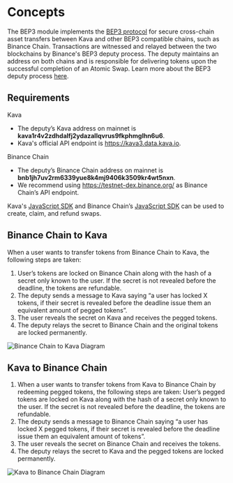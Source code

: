 # Concepts

The BEP3 module implements the [BEP3 protocol](https://github.com/binance-chain/BEPs/blob/master/BEP3.md) for secure cross-chain asset transfers between Kava and other BEP3 compatible chains, such as Binance Chain. Transactions are witnessed and relayed between the two blockchains by Binance's BEP3 deputy process. The deputy maintains an address on both chains and is responsible for delivering tokens upon the successful completion of an Atomic Swap. Learn more about the BEP3 deputy process [here](https://github.com/binance-chain/bep3-deputy).

## Requirements

Kava

- The deputy’s Kava address on mainnet is **kava1r4v2zdhdalfj2ydazallqvrus9fkphmglhn6u6**.
- Kava's official API endpoint is https://kava3.data.kava.io.

Binance Chain

- The deputy’s Binance Chain address on mainnet is **bnb1jh7uv2rm6339yue8k4mj9406k3509kr4wt5nxn**.
- We recommend using https://testnet-dex.binance.org/ as Binance Chain’s API endpoint.

Kava's [JavaScript SDK](https://github.com/Kava-Labs/javascript-sdk) and Binance Chain’s [JavaScript SDK](https://github.com/binance-chain/javascript-sdk) can be used to create, claim, and refund swaps.

## Binance Chain to Kava

When a user wants to transfer tokens from Binance Chain to Kava, the following steps are taken:

1. User’s tokens are locked on Binance Chain along with the hash of a secret only known to the user. If the secret is not revealed before the deadline, the tokens are refundable.
2. The deputy sends a message to Kava saying “a user has locked X tokens, if their secret is revealed before the deadline issue them an equivalent amount of pegged tokens”.
3. The user reveals the secret on Kava and receives the pegged tokens.
4. The deputy relays the secret to Binance Chain and the original tokens are locked permanently.

![Binance Chain to Kava Diagram](../../../../static/img/diagrams/BEP3_binance_chain_to_kava.jpg)

## Kava to Binance Chain

1. When a user wants to transfer tokens from Kava to Binance Chain by redeeming pegged tokens, the following steps are taken:
   User’s pegged tokens are locked on Kava along with the hash of a secret only known to the user. If the secret is not revealed before the deadline, the tokens are refundable.
2. The deputy sends a message to Binance Chain saying “a user has locked X pegged tokens, if their secret is revealed before the deadline issue them an equivalent amount of tokens”.
3. The user reveals the secret on Binance Chain and receives the tokens.
4. The deputy relays the secret to Kava and the pegged tokens are locked permanently.

![Kava to Binance Chain Diagram](../../../../static/img/diagrams/BEP3_kava_to_binance_chain.jpg)

